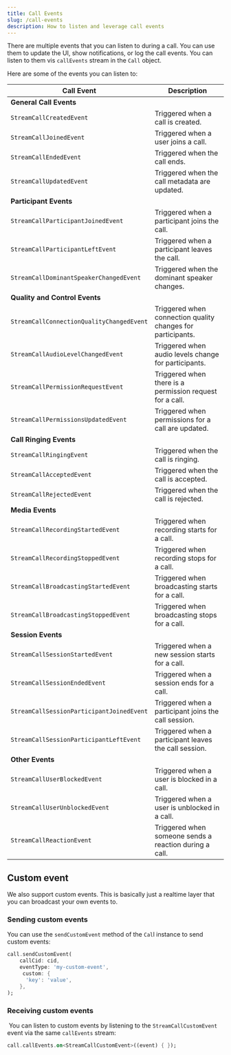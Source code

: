 ```yaml
---
title: Call Events
slug: /call-events
description: How to listen and leverage call events
---
```


There are multiple events that you can listen to during a call. You can use them to update the UI, show notifications, or log the call events. You can listen to them vis `callEvents` stream in the `Call` object.

Here are some of the events you can listen to:


| Call Event                                    | Description                                           |
| --------------------------------------------- | ----------------------------------------------------- |
| **General Call Events**                       |                                                       |
| `StreamCallCreatedEvent`                      | Triggered when a call is created.                     |
| `StreamCallJoinedEvent`                       | Triggered when a user joins a call.                   |
| `StreamCallEndedEvent`                        | Triggered when the call ends.                         |
| `StreamCallUpdatedEvent`                      | Triggered when the call metadata are updated.         |
| **Participant Events**                        |                                                       |
| `StreamCallParticipantJoinedEvent`            | Triggered when a participant joins the call.          |
| `StreamCallParticipantLeftEvent`              | Triggered when a participant leaves the call.         |
| `StreamCallDominantSpeakerChangedEvent`       | Triggered when the dominant speaker changes.          |
| **Quality and Control Events**                |                                                       |
| `StreamCallConnectionQualityChangedEvent`     | Triggered when connection quality changes for participants. |
| `StreamCallAudioLevelChangedEvent`            | Triggered when audio levels change for participants.  |
| `StreamCallPermissionRequestEvent`            | Triggered when there is a permission request for a call. |
| `StreamCallPermissionsUpdatedEvent`           | Triggered when permissions for a call are updated.    |
| **Call Ringing Events**                       |                                                       |
| `StreamCallRingingEvent`                      | Triggered when the call is ringing.                   |
| `StreamCallAcceptedEvent`                     | Triggered when the call is accepted.                  |
| `StreamCallRejectedEvent`                     | Triggered when the call is rejected.                  |
| **Media Events**                              |                                                       |
| `StreamCallRecordingStartedEvent`             | Triggered when recording starts for a call.           |
| `StreamCallRecordingStoppedEvent`             | Triggered when recording stops for a call.            |
| `StreamCallBroadcastingStartedEvent`          | Triggered when broadcasting starts for a call.        |
| `StreamCallBroadcastingStoppedEvent`          | Triggered when broadcasting stops for a call.         |
| **Session Events**                            |                                                       |
| `StreamCallSessionStartedEvent`               | Triggered when a new session starts for a call.       |
| `StreamCallSessionEndedEvent`                 | Triggered when a session ends for a call.             |
| `StreamCallSessionParticipantJoinedEvent`     | Triggered when a participant joins the call session.  |
| `StreamCallSessionParticipantLeftEvent`       | Triggered when a participant leaves the call session. |
| **Other Events**                              |                                                       |
| `StreamCallUserBlockedEvent`                  | Triggered when a user is blocked in a call.           |
| `StreamCallUserUnblockedEvent`                | Triggered when a user is unblocked in a call.         |
| `StreamCallReactionEvent`                     | Triggered when someone sends a reaction during a call.|

## Custom event

We also support custom events. This is basically just a realtime layer that you can broadcast your own events to.

### Sending custom events

You can use the `sendCustomEvent` method of the `Cal`l instance to send custom events:

```dart
call.sendCustomEvent(
    callCid: cid, 
    eventType: 'my-custom-event',
     custom: {
      'key': 'value',
    },
);
```

### Receiving custom events
​
You can listen to custom events by listening to the `StreamCallCustomEvent` event via the same `callEvents` stream:

```dart
call.callEvents.on<StreamCallCustomEvent>((event) { });
```